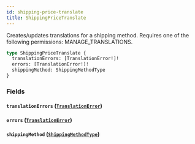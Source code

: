 ```yaml
---
id: shipping-price-translate
title: ShippingPriceTranslate
---
```


Creates/updates translations for a shipping method. Requires one of the following permissions: MANAGE_TRANSLATIONS.

```graphql
type ShippingPriceTranslate {
  translationErrors: [TranslationError!]!
  errors: [TranslationError!]!
  shippingMethod: ShippingMethodType
}
```

### Fields

#### `translationErrors` ([`TranslationError`](../../../developer/api-reference/objects/translation-error))

#### `errors` ([`TranslationError`](../../../developer/api-reference/objects/translation-error))

#### `shippingMethod` ([`ShippingMethodType`](../../../developer/api-reference/objects/shipping-method-type))
